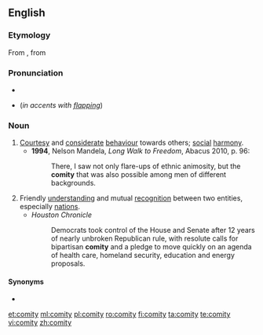 ==English==

===Etymology===
From {{etyl|la|en}} {{term|comitas|lang=la}}, from {{term|comis||lang=la|courteous}}

===Pronunciation===
* {{IPA|/ˈkɒmɪti/}}
* {{homophones|comedy}} (''in accents with [[flapping]]'')

===Noun===
{{en-noun|comities}}

# [[courtesy|Courtesy]] and [[considerate]] [[behaviour]] towards others; [[social]] [[harmony]].
#*'''1994''', Nelson Mandela, ''Long Walk to Freedom'', Abacus 2010, p. 96:
#*:There, I saw not only flare-ups of ethnic animosity, but the '''comity''' that was also possible among men of different backgrounds.
# Friendly [[understanding]] and mutual [[recognition]] between two entities, especially [[nation]]s.
#* ''Houston Chronicle''
#*: Democrats took control of the House and Senate after 12 years of nearly unbroken Republican rule, with resolute calls for bipartisan '''comity''' and a pledge to move quickly on an agenda of health care, homeland security, education and energy proposals.

====Synonyms====
* {{l|en|frith}}

[[et:comity]]
[[ml:comity]]
[[pl:comity]]
[[ro:comity]]
[[fi:comity]]
[[ta:comity]]
[[te:comity]]
[[vi:comity]]
[[zh:comity]]